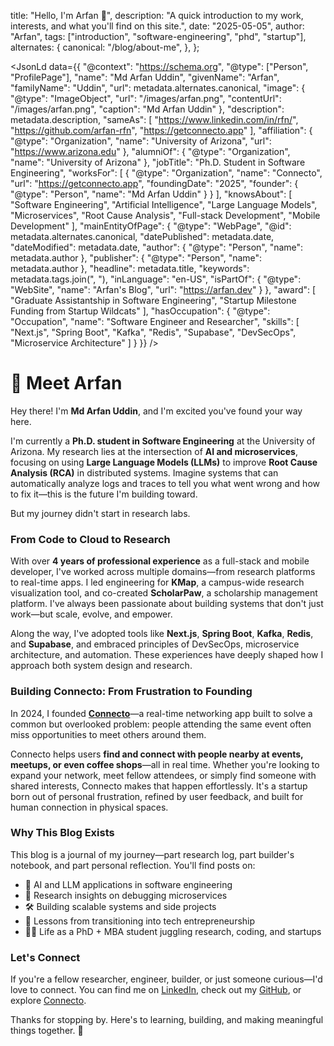 
  title: "Hello, I'm Arfan 👋",
  description: "A quick introduction to my work, interests, and what you'll find on this site.",
  date: "2025-05-05",
  author: "Arfan",
  tags: ["introduction", "software-engineering", "phd", "startup"],
  alternates: {
    canonical: "/blog/about-me",
  },
};

<JsonLd data={{
  "@context": "https://schema.org",
  "@type": ["Person", "ProfilePage"],
  "name": "Md Arfan Uddin",
  "givenName": "Arfan",
  "familyName": "Uddin",
  "url": metadata.alternates.canonical,
  "image": {
    "@type": "ImageObject",
    "url": "/images/arfan.png",
    "contentUrl": "/images/arfan.png",
    "caption": "Md Arfan Uddin"
  },
  "description": metadata.description,
  "sameAs": [
    "https://www.linkedin.com/in/rfn/",
    "https://github.com/arfan-rfn",
    "https://getconnecto.app"
  ],
  "affiliation": {
    "@type": "Organization",
    "name": "University of Arizona",
    "url": "https://www.arizona.edu"
  },
  "alumniOf": {
    "@type": "Organization",
    "name": "University of Arizona"
  },
  "jobTitle": "Ph.D. Student in Software Engineering",
  "worksFor": [
    {
      "@type": "Organization",
      "name": "Connecto",
      "url": "https://getconnecto.app",
      "foundingDate": "2025",
      "founder": {
        "@type": "Person",
        "name": "Md Arfan Uddin"
      }
    }
  ],
  "knowsAbout": [
    "Software Engineering",
    "Artificial Intelligence",
    "Large Language Models",
    "Microservices",
    "Root Cause Analysis",
    "Full-stack Development",
    "Mobile Development"
  ],
  "mainEntityOfPage": {
    "@type": "WebPage",
    "@id": metadata.alternates.canonical,
    "datePublished": metadata.date,
    "dateModified": metadata.date,
    "author": {
      "@type": "Person",
      "name": metadata.author
    },
    "publisher": {
      "@type": "Person",
      "name": metadata.author
    },
    "headline": metadata.title,
    "keywords": metadata.tags.join(", "),
    "inLanguage": "en-US",
    "isPartOf": {
      "@type": "WebSite",
      "name": "Arfan's Blog",
      "url": "https://arfan.dev"
    }
  },
  "award": [
    "Graduate Assistantship in Software Engineering",
    "Startup Milestone Funding from Startup Wildcats"
  ],
  "hasOccupation": {
    "@type": "Occupation",
    "name": "Software Engineer and Researcher",
    "skills": [
      "Next.js",
      "Spring Boot",
      "Kafka",
      "Redis",
      "Supabase",
      "DevSecOps",
      "Microservice Architecture"
    ]
  }
}} />

# 👋 Meet Arfan

Hey there! I'm **Md Arfan Uddin**, and I'm excited you've found your way here.

I'm currently a **Ph.D. student in Software Engineering** at the University of Arizona. My research lies at the intersection of **AI and microservices**, focusing on using **Large Language Models (LLMs)** to improve **Root Cause Analysis (RCA)** in distributed systems. Imagine systems that can automatically analyze logs and traces to tell you what went wrong and how to fix it—this is the future I'm building toward.

But my journey didn't start in research labs.

### From Code to Cloud to Research

With over **4 years of professional experience** as a full-stack and mobile developer, I've worked across multiple domains—from research platforms to real-time apps. I led engineering for **KMap**, a campus-wide research visualization tool, and co-created **ScholarPaw**, a scholarship management platform. I've always been passionate about building systems that don't just work—but scale, evolve, and empower.

Along the way, I've adopted tools like **Next.js**, **Spring Boot**, **Kafka**, **Redis**, and **Supabase**, and embraced principles of DevSecOps, microservice architecture, and automation. These experiences have deeply shaped how I approach both system design and research.

### Building Connecto: From Frustration to Founding

In 2024, I founded [**Connecto**](https://getconnecto.app)—a real-time networking app built to solve a common but overlooked problem: people attending the same event often miss opportunities to meet others around them.

Connecto helps users **find and connect with people nearby at events, meetups, or even coffee shops**—all in real time. Whether you're looking to expand your network, meet fellow attendees, or simply find someone with shared interests, Connecto makes that happen effortlessly. It's a startup born out of personal frustration, refined by user feedback, and built for human connection in physical spaces.

### Why This Blog Exists

This blog is a journal of my journey—part research log, part builder's notebook, and part personal reflection. You'll find posts on:

- 🚀 AI and LLM applications in software engineering
- 🧠 Research insights on debugging microservices
- 🛠 Building scalable systems and side projects
- 💼 Lessons from transitioning into tech entrepreneurship
- 🧑‍🏫 Life as a PhD + MBA student juggling research, coding, and startups

### Let's Connect

If you're a fellow researcher, engineer, builder, or just someone curious—I'd love to connect. You can find me on [LinkedIn](https://www.linkedin.com/in/rfn/), check out my [GitHub](https://github.com/arfan-rfn), or explore [Connecto](https://getconnecto.app).

Thanks for stopping by. Here's to learning, building, and making meaningful things together. 💫
